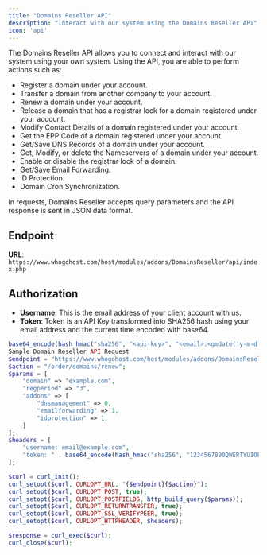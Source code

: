 ```yaml
---
title: "Domains Reseller API"
description: "Interact with our system using the Domains Reseller API"
icon: 'api'
---
```


The Domains Reseller API allows you to connect and interact with our system using your own system. Using the API, you are able to perform actions such as:

- Register a domain under your account.
- Transfer a domain from another company to your account.
- Renew a domain under your account.
- Release a domain that has a registrar lock for a domain registered under your account.
- Modify Contact Details of a domain registered under your account.
- Get the EPP Code of a domain registered under your account.
- Get/Save DNS Records of a domain under your account.
- Get, Modify, or delete the Nameservers of a domain under your account.
- Enable or disable the registrar lock of a domain.
- Get/Save Email Forwarding.
- ID Protection.
- Domain Cron Synchronization.

In requests, Domains Reseller accepts query parameters and the API response is sent in JSON data format.

## Endpoint

**URL**: `https://www.whogohost.com/host/modules/addons/DomainsReseller/api/index.php`

## Authorization

- **Username**: This is the email address of your client account with us.
- **Token**: Token is an API Key transformed into SHA256 hash using your email address and the current time encoded with base64.

```php
base64_encode(hash_hmac("sha256", "<api-key>", "<email>:<gmdate('y-m-d H')>"))
Sample Domain Reseller API Request
$endpoint = "https://www.whogohost.com/host/modules/addons/DomainsReseller/api/index.php";
$action = "/order/domains/renew";
$params = [
    "domain" => "example.com",
    "regperiod" => "3",
    "addons" => [
        "dnsmanagement" => 0,
        "emailforwarding" => 1,
        "idprotection" => 1,
    ]
];
$headers = [
    "username: email@example.com",
    "token: " . base64_encode(hash_hmac("sha256", "1234567890QWERTYUIOPASDFGHJKLZXCVBNM", "email@example.com:" . gmdate("y-m-d H")))
];

$curl = curl_init();
curl_setopt($curl, CURLOPT_URL, "{$endpoint}{$action}");
curl_setopt($curl, CURLOPT_POST, true);
curl_setopt($curl, CURLOPT_POSTFIELDS, http_build_query($params));
curl_setopt($curl, CURLOPT_RETURNTRANSFER, true);
curl_setopt($curl, CURLOPT_SSL_VERIFYPEER, true);
curl_setopt($curl, CURLOPT_HTTPHEADER, $headers);

$response = curl_exec($curl);
curl_close($curl);
